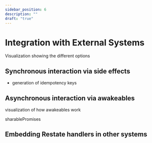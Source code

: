```yaml
---
sidebar_position: 6
description: ""
draft: "true"
---
```



# Integration with External Systems

Visualization showing the different options



## Synchronous interaction via side effects
- generation of idempotency keys


## Asynchronous interaction via awakeables
visualization of how awakeables work

sharablePromises

## Embedding Restate handlers in other systems

